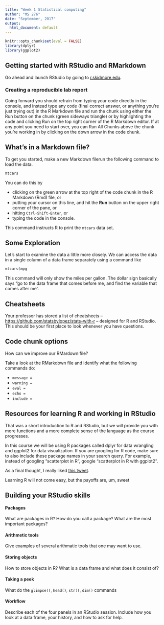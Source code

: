 ```yaml
---
title: "Week 1 Statistical computing"
author: "MS 276"
date: "September, 2017"
output:
  html_document: default
---
```


```r
knitr::opts_chunk$set(eval = FALSE)
library(dplyr)
library(ggplot2)
```

## Getting started with RStudio and RMarkdown

Go ahead and launch RStudio by going to [r.skidmore.edu](https://r.skidmore.edu/).


### Creating a reproducible lab report

Going forward you should refrain from typing your code directly in the console, and
instead type any code (final correct answer, or anything you're just trying out) in
the R Markdown file and run the chunk using either the Run button on the chunk 
(green sideways triangle) or by highlighting the code and clicking Run on the top 
right corner of the R Markdown editor. If at any point you need to start over, you 
can Run All Chunks above the chunk you're working in by clicking on the down
arrow in the code chunk.


## What's in a Markdown file? 

To get you started, make a new Markdown filerun the following command to load the data.

```r
mtcars
```

You can do this by

- clicking on the green arrow at the top right of the code chunk in the R Markdown (Rmd) 
file, or
- putting your cursor on this line, and hit the **Run** button on the upper right 
corner of the pane, or
- hitting `Ctrl-Shift-Enter`, or
- typing the code in the console.

This command instructs R to print the `mtcars` data set. 


## Some Exploration

Let's start to examine the data a little more closely. We can access the data in
a single column of a data frame separately using a command like

```r
mtcars$mpg
```

This command will only show the miles per gallon. The dollar
sign basically says "go to the data frame that comes before me, and find the 
variable that comes after me".


## Cheatsheets

Your professor has stored a list of cheatsheets -- [https://github.com/statsbylopez/stats-with-r](https://github.com/statsbylopez/stats-with-r)  -- designed for R and RStudio. This should be your first place to look whenever you have questions. 


## Code chunk options

How can we improve our RMardown file? 

Take a look at the RMarkdown file and identify what the following commands do:

- `message = `
- `warning = `
- `eval = `
- `echo = `
- `include = `


## Resources for learning R and working in RStudio

That was a short introduction to R and RStudio, but we will provide you with more
functions and a more complete sense of the language as the course progresses. 

In this course we will be using R packages called dplyr for data wrangling 
and ggplot2 for data visualization. If you are googling for R code, make sure
to also include these package names in your search query. For example, instead
of googling "scatterplot in R", google "scatterplot in R with ggplot2".

As a final thought, I really liked [this tweet](https://twitter.com/dsquintana/status/904728820904845312). 

Learning R will not come easy, but the payoffs are, um, sweet 

## Building your RStudio skills



#### Packages 

What are packages in R? How do you call a package? What are the most important packages?

####  Arithmetic tools

Give examples of several arithmatic tools that one may want to use. 

####  Storing objects

How to store objects in R? What is a data frame and what does it consist of?  

####  Taking a peek

What do the `glimpse()`, `head()`, `str()`, `dim()` commands

####  Workflow

Describe each of the four panels in an RStudio session. Include how you look at a data frame, your history, and how to ask for help. 






